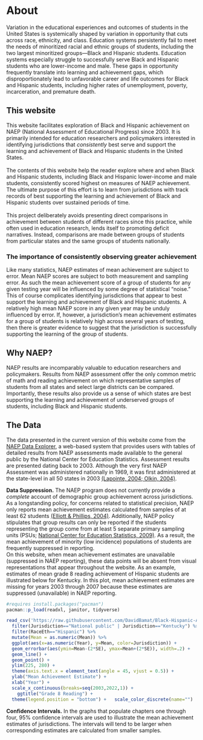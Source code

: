 # About {-}

Variation in the educational experiences and outcomes of students in the United States is systemically shaped by variation in opportunity that cuts across race, ethnicity, and class. Education systems persistently fail to meet the needs of minoritized racial and ethnic groups of students, including the two largest minoritized groups—Black and Hispanic students. Education systems especially struggle to successfully serve Black and Hispanic students who are lower-income and male. These gaps in opportunity frequently translate into learning and achievement gaps, which disproportionately lead to unfavorable career and life outcomes for Black and Hispanic students, including higher rates of unemployment, poverty, incarceration, and premature death. 

## This website {-}

This website facilitates exploration of Black and Hispanic achievement on NAEP (National Assessment of Educational Progress) since 2003. It is primarily intended for education researchers and policymakers interested in identifying jurisdictions that *consistently* best serve and support the learning and achievement of Black and Hispanic students in the United States.\
\
The contents of this website help the reader explore where and when Black and Hispanic students, including Black and Hispanic lower-income and male students, consistently scored highest on measures of NAEP achievement. The ultimate purpose of this effort is to learn from jurisdictions with track records of best supporting the learning and achievement of Black and Hispanic students over sustained periods of time.\
\
This project deliberately avoids presenting direct comparisons in achievement between students of different races since this practice, while often used in education research, lends itself to promoting deficit narratives. Instead, comparisons are made between groups of students from particular states and the same groups of students nationally.

### The importance of consistently observing greater achievement {-}

Like many statistics, NAEP estimates of mean achievement are subject to error. Mean NAEP scores are subject to both measurement and sampling error. As such the mean achievement score of a group of students for any given testing year will be influenced by some degree of statistical “noise.” This of course complicates identifying jurisdictions that appear to best support the learning and achievement of Black and Hispanic students. A relatively high mean NAEP score in any given year may be unduly influenced by error.  If, however, a jurisdiction’s mean achievement estimates for a group of students is relatively high across several years of testing, then there is greater evidence to suggest that the jurisdiction is successfully supporting the learning of the group of students.


## Why NAEP? {-}

NAEP results are incomparably valuable to education researchers and policymakers. Results from NAEP assessment offer the only common metric of math and reading achievement on which representative samples of students from all states and select large districts can be compared. Importantly, these results also provide us a sense of which states are best supporting the learning and achievement of underserved groups of students, including Black and Hispanic students.

## The Data {-}
The data presented in the current version of this website come from the [NAEP Data Explorer](https://www.nationsreportcard.gov/ndecore/landing), a web-based system that provides users with tables of detailed results from NAEP assessments made available to the general public by the National Center for Education Statistics.
Assessment results are presented dating back to 2003. Although the very first NAEP Assessment was administered nationally in 1969, it was first administered at the state-level in all 50 states in 2003 [(Lapointe, 2004; Olkin, 2004)](https://www.aera.net/Publications/Books/The-Nations-Report-Card-Evolution-and-Perspectiv).

**Data Suppression.** The NAEP program does not currently provide a *complete* account of demographic group achievement across jurisdictions. As a longstanding policy, for concerns related to statistical precision, NAEP only reports mean achievement estimates calculated from samples of at least 62 students [(Elliott & Phillips, 2004)](https://www.aera.net/Publications/Books/The-Nations-Report-Card-Evolution-and-Perspectiv). Additionally, NAEP policy stipulates that group results can only be reported if the students representing the group come from at least 5 separate primary sampling units (PSUs; [National Center for Education Statistics, 2009)](https://nces.ed.gov/nationsreportcard/tdw/analysis/summary_rules_minimum.aspx). As a result, the mean achievement of minority (low incidence) populations of students are frequently suppressed in reporting.\
On this website, when mean achievement estimates are unavailable (suppressed in NAEP reporting), these data points will be absent from visual representations that appear throughout the website. As an example, estimates of mean grade 8 reading achievement of Hispanic students are illustrated below for Kentucky. In this plot, mean achievement estimates are missing for years 2003 through 2007 because these estimates are suppressed (unavailable) in NAEP reporting. 

```{r Packages, echo=FALSE, message=FALSE, warning=FALSE}

#requires install.packages("pacman")
pacman::p_load(readxl, janitor, tidyverse)

```

```{r, echo=FALSE, message=FALSE, warning=FALSE}

read_csv('https://raw.githubusercontent.com/DavidBamat/Black-Hispanic-Achievement/main/g8r_race_eth.csv') %>% 
  filter(Jurisdiction=="National public" | Jurisdiction=="Kentucky") %>%
  filter(RaceEth=="Hispanic") %>%
  mutate(Mean = as.numeric(Mean)) %>%  
  ggplot(aes(x=as.numeric(Year), y=Mean, color=Jurisdiction)) +
  geom_errorbar(aes(ymin=Mean-(2*SE), ymax=Mean+(2*SE)), width=.2) +
  geom_line() +
  geom_point() +
  ylim(225, 280) +
  theme(axis.text.x = element_text(angle = 45, vjust = 0.5)) +
  ylab("Mean Achievement Estimate") +
  xlab("Year") +
  scale_x_continuous(breaks=seq(2003,2022,1)) +
    ggtitle("Grade 8 Reading") +
  theme(legend.position = "bottom") +   scale_color_discrete(name="")


```

**Confidence Intervals.** In the graphs that populate chapters one through four, 95% confidence intervals are used to illustrate the mean achievement estimates of jurisdictions. The intervals will tend to be larger when corresponding estimates are calculated from smaller samples.


